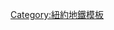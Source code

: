 {{鐵道路線|
| 模板名稱 = 紐約地鐵G線
| 名稱 = [[File:NYCS-bull-trans-G.svg|紐約地鐵G線|30px]] [[紐約地鐵G線]]
| 代表色 = #6cbe45
| 背景顏色 = #FFFFFF
| 車站列表 = [[法庭廣場-23街車站|法庭廣場]] - [[21街車站 (IND跨城線)|21街]] - [[綠點大道車站|綠點大道]] - [[納蘇大道車站|納蘇大道]] - [[羅里默街／大都會大道車站|大都會大道]] - [[百老匯車站 (IND跨城線)|百老匯]] - [[法拉盛大道車站 (IND跨城線)|法拉盛大道]] - [[默特爾-威爾勞夫比大道車站|默特爾-威爾勞夫比大道]] - [[貝德福德-諾斯特蘭大道車站|貝德福德-諾斯特蘭大道]] - [[卡拉森大道車站|卡拉森大道]] - [[克林頓-華盛頓大道車站 (IND跨城線)|克林頓-華盛頓大道]] - [[福爾頓街車站 (IND跨城線)|福爾頓街]] - [[霍伊特-歇爾美角街車站|霍伊特-歇爾美角街]] - [[卑爾根街車站 (IND卡爾弗線)|卑爾根街]] - [[卡爾洛街車站|卡爾洛街]] - [[史密斯-第九街車站|史密斯-第九街]] - [[第四大道／第九街車站|第四大道]] - [[第七大道車站 (IND卡爾弗線)|第七大道]] - [[15街-展望公園車站|15街-展望公園]] - [[漢密爾頓堡公園道車站 (IND卡爾弗線)|漢密爾頓堡公園道]] - [[教堂大道車站 (IND卡爾弗線)|教堂大道]]
}}<noinclude>
[[Category:紐約地鐵模板]]
</noinclude>